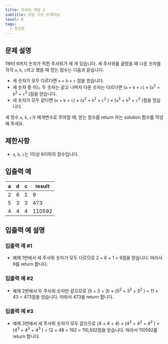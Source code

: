 ```yaml
---
title: 주사위 게임 2
subtitle: 코딩 기초 트레이닝
level: 0
tags:
  - 조건문
---
```


## 문제 설명

1부터 6까지 숫자가 적힌 주사위가 세 개 있습니다. 세 주사위를 굴렸을 때 나온 숫자를 각각 `a`, `b`, `c`라고 했을 때 얻는 점수는 다음과 같습니다.

- 세 숫자가 모두 다르다면 `a` + `b` + `c` 점을 얻습니다.
- 세 숫자 중 어느 두 숫자는 같고 나머지 다른 숫자는 다르다면 (`a` + `b` + `c`) × (`a`<sup>2</sup> + `b`<sup>2</sup> + `c`<sup>2</sup> )점을 얻습니다.
- 세 숫자가 모두 같다면 (`a` + `b` + `c`) × (`a`<sup>2</sup> + `b`<sup>2</sup> + `c`<sup>2</sup> ) × (`a`<sup>3</sup> + `b`<sup>3</sup> + `c`<sup>3</sup> )점을 얻습니다.

세 정수 `a`, `b`, `c`가 매개변수로 주어질 때, 얻는 점수를 return 하는 solution 함수를 작성해 주세요.

## 제한사항

- `a`, `b`, `c`는 1이상 6이하의 정수입니다.

## 입출력 예

| a   | d   | c   | result |
| --- | --- | --- | ------ |
| 2   | 6   | 1   | 9      |
| 5   | 3   | 3   | 473    |
| 4   | 4   | 4   | 110592 |

## 입출력 예 설명

### 입출력 예 #1

- 예제 1번에서 세 주사위 숫자가 모두 다르므로 2 + 6 + 1 = 9점을 얻습니다. 따라서 9를 return 합니다.

### 입출력 예 #2

- 예제 2번에서 두 주사위 숫자만 같으므로 (5 + 3 + 3) × (5<sup>2</sup> + 3<sup>2</sup> + 3<sup>2</sup> ) = 11 × 43 = 473점을 얻습니다. 따라서 473을 return 합니다.

### 입출력 예 #3

- 예제 3번에서 세 주사위 숫자가 모두 같으므로 (4 + 4 + 4) × (4<sup>2</sup> + 4<sup>2</sup> + 4<sup>2</sup> ) × (4<sup>3</sup> + 4<sup>3</sup> + 4<sup>3</sup> ) = 12 × 48 × 192 = 110,592점을 얻습니다. 따라서 110592를 return 합니다.
